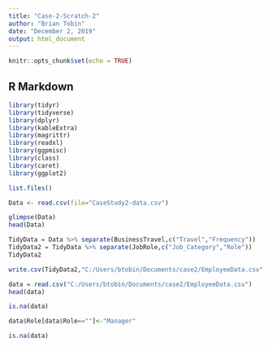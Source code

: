 ```yaml
---
title: "Case-2-Scratch-2"
author: "Brian Tobin"
date: "December 2, 2019"
output: html_document
---
```


```r
knitr::opts_chunk$set(echo = TRUE)
```

## R Markdown

```r
library(tidyr)
library(tidyverse)
library(dplyr)
library(kableExtra)
library(magrittr)
library(readxl)
library(ggpmisc)
library(class)
library(caret)
library(ggplot2)
```

```r
list.files()
```

```r
Data <- read.csv(file="CaseStudy2-data.csv")

glimpse(Data)
head(Data)
```

```r
TidyData = Data %>% separate(BusinessTravel,c("Travel","Frequency"))
TidyData2 = TidyData %>% separate(JobRole,c("Job_Category","Role"))
TidyData2
```

```r
write.csv(TidyData2,"C:/Users/btobin/Documents/case2/EmployeeData.csv", row.names = FALSE)
```

```r
data = read.csv("C:/Users/btobin/Documents/case2/EmployeeData.csv")
head(data)
```

```r
is.na(data)
```

```r
data$Role[data$Role==""]<-"Manager"

is.na(data)
```



































